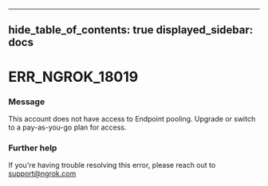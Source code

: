 

---
hide_table_of_contents: true
displayed_sidebar: docs
---


# ERR_NGROK_18019

### Message
This account does not have access to Endpoint pooling. Upgrade or switch to a pay-as-you-go plan for access.

<ErrorDetails />



### Further help
If you're having trouble resolving this error, please reach out to [support@ngrok.com](mailto:support@ngrok.com?subject=Help%20with%20ERR_NGROK_18019)

